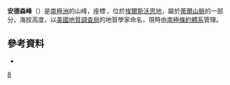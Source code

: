 {{Coord|85|3|S|90|53|W|display=title}}

'''安德森峰'''（{{lang-en|Anderson Summit}}）是[[南極洲|南極洲]]的山峰，座標''{{Coord|85|3|S|90|53|W}} ''，位於[[埃爾斯沃思地|埃爾斯沃思地]]，屬於[[蒂爾山脈|蒂爾山脈]]的一部分，海拔高度{{convert|2810|m}}，以[[美國地質調查局|美國地質調查局]]的地質學家命名，現時由[[南極條約體系|南極條約體系]]管理。

==參考資料==
* {{usgs-gazetteer|id=416}}

{{DEFAULTSORT:Anderson Summit}}
[[Category:海拔2000公尺至2999公尺的南極洲山峰|8]]


{{EllsworthLand-geo-stub}}